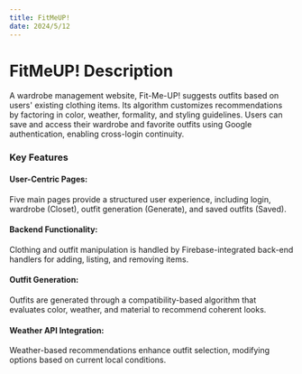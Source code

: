```yaml
---
title: FitMeUP!
date: 2024/5/12
---
```


# FitMeUP! Description


<ProjectPage src="/images/projects/fitmeup.jpg" alt="Fit-Me-Up Homepage" gitLink="https://github.com/gavin-dhanda/Fit-Me-Up"/>

A wardrobe management website, Fit-Me-UP! suggests outfits based on users' existing clothing items. Its algorithm customizes recommendations by factoring in color, weather, formality, and styling guidelines. Users can save and access their wardrobe and favorite outfits using Google authentication, enabling cross-login continuity.

<h3> Key Features </h3>

<h4> User-Centric Pages: </h4> <p> Five main pages provide a structured user experience, including login, wardrobe (Closet), outfit generation (Generate), and saved outfits (Saved). </p>

<h4> Backend Functionality: </h4> <p> Clothing and outfit manipulation is handled by Firebase-integrated back-end handlers for adding, listing, and removing items. </p>

<h4> Outfit Generation: </h4> <p> Outfits are generated through a compatibility-based algorithm that evaluates color, weather, and material to recommend coherent looks. </p>

<h4> Weather API Integration: </h4> <p> Weather-based recommendations enhance outfit selection, modifying options based on current local conditions. </p>